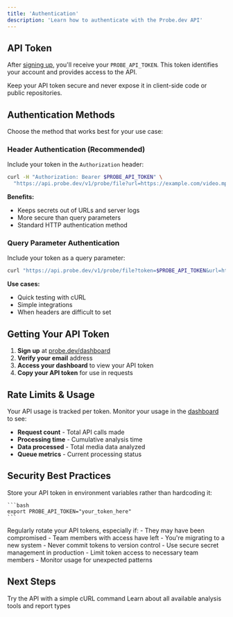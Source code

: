 ```yaml
---
title: 'Authentication'
description: 'Learn how to authenticate with the Probe.dev API'
---
```


## API Token

After [signing up](https://www.probe.dev/dashboard), you'll receive your `PROBE_API_TOKEN`. This token identifies your account and provides access to the API.

<Warning>
Keep your API token secure and never expose it in client-side code or public repositories.
</Warning>

## Authentication Methods

Choose the method that works best for your use case:

### Header Authentication (Recommended)

Include your token in the `Authorization` header:

```bash
curl -H "Authorization: Bearer $PROBE_API_TOKEN" \
  "https://api.probe.dev/v1/probe/file?url=https://example.com/video.mp4&only=ffprobe"
```

**Benefits:**
- Keeps secrets out of URLs and server logs
- More secure than query parameters
- Standard HTTP authentication method

### Query Parameter Authentication

Include your token as a query parameter:

```bash
curl "https://api.probe.dev/v1/probe/file?token=$PROBE_API_TOKEN&url=https://example.com/video.mp4&only=ffprobe"
```

**Use cases:**
- Quick testing with cURL
- Simple integrations
- When headers are difficult to set

## Getting Your API Token

1. **Sign up** at [probe.dev/dashboard](https://www.probe.dev/dashboard)
2. **Verify your email** address
3. **Access your dashboard** to view your API token
4. **Copy your API token** for use in requests

## Rate Limits & Usage

Your API usage is tracked per token. Monitor your usage in the [dashboard](https://www.probe.dev/dashboard) to see:

- **Request count** - Total API calls made
- **Processing time** - Cumulative analysis time  
- **Data processed** - Total media data analyzed
- **Queue metrics** - Current processing status

## Security Best Practices

<AccordionGroup>
  <Accordion icon="shield-check" title="Environment Variables">
    Store your API token in environment variables rather than hardcoding it:
    
    ```bash
    export PROBE_API_TOKEN="your_token_here"
    ```
  </Accordion>
  
  <Accordion icon="rotate" title="Token Rotation">
    Regularly rotate your API tokens, especially if:
    - They may have been compromised
    - Team members with access have left
    - You're migrating to a new system
  </Accordion>
  
  <Accordion icon="eye-slash" title="Access Control">
    - Never commit tokens to version control
    - Use secure secret management in production
    - Limit token access to necessary team members
    - Monitor usage for unexpected patterns
  </Accordion>
</AccordionGroup>

## Next Steps

<CardGroup cols={2}>
  <Card
    title="Make Your First Request"
    icon="play"
    href="/quickstart"
  >
    Try the API with a simple cURL command
  </Card>
  <Card
    title="Report Types"
    icon="chart-bar"
    href="/guides/report-types"
  >
    Learn about all available analysis tools and report types
  </Card>
</CardGroup> 